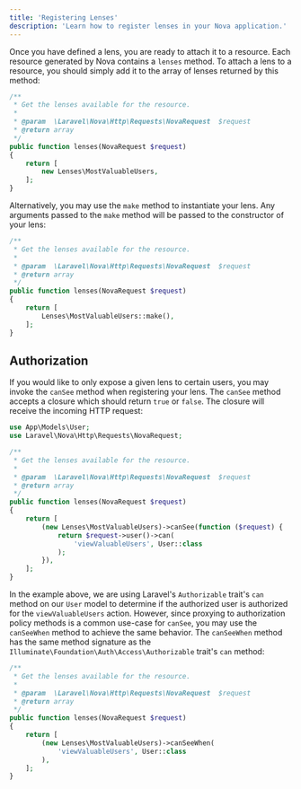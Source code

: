 ```yaml
---
title: 'Registering Lenses'
description: 'Learn how to register lenses in your Nova application.'
---
```


Once you have defined a lens, you are ready to attach it to a resource. Each resource generated by Nova contains a `lenses` method. To attach a lens to a resource, you should simply add it to the array of lenses returned by this method:

```php
/**
 * Get the lenses available for the resource.
 *
 * @param  \Laravel\Nova\Http\Requests\NovaRequest  $request
 * @return array
 */
public function lenses(NovaRequest $request)
{
    return [
        new Lenses\MostValuableUsers,
    ];
}
```

Alternatively, you may use the `make` method to instantiate your lens. Any arguments passed to the `make` method will be passed to the constructor of your lens:

```php
/**
 * Get the lenses available for the resource.
 *
 * @param  \Laravel\Nova\Http\Requests\NovaRequest  $request
 * @return array
 */
public function lenses(NovaRequest $request)
{
    return [
        Lenses\MostValuableUsers::make(),
    ];
}
```

## Authorization

If you would like to only expose a given lens to certain users, you may invoke the `canSee` method when registering your lens. The `canSee` method accepts a closure which should return `true` or `false`. The closure will receive the incoming HTTP request:

```php
use App\Models\User;
use Laravel\Nova\Http\Requests\NovaRequest;

/**
 * Get the lenses available for the resource.
 *
 * @param  \Laravel\Nova\Http\Requests\NovaRequest  $request
 * @return array
 */
public function lenses(NovaRequest $request)
{
    return [
        (new Lenses\MostValuableUsers)->canSee(function ($request) {
            return $request->user()->can(
                'viewValuableUsers', User::class
            );
        }),
    ];
}
```

In the example above, we are using Laravel's `Authorizable` trait's `can` method on our `User` model to determine if the authorized user is authorized for the `viewValuableUsers` action. However, since proxying to authorization policy methods is a common use-case for `canSee`, you may use the `canSeeWhen` method to achieve the same behavior. The `canSeeWhen` method has the same method signature as the `Illuminate\Foundation\Auth\Access\Authorizable` trait's `can` method:

```php
/**
 * Get the lenses available for the resource.
 *
 * @param  \Laravel\Nova\Http\Requests\NovaRequest  $request
 * @return array
 */
public function lenses(NovaRequest $request)
{
    return [
        (new Lenses\MostValuableUsers)->canSeeWhen(
            'viewValuableUsers', User::class
        ),
    ];
}
```

